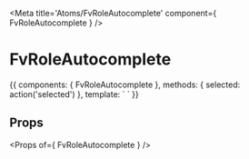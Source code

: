 
<Meta title='Atoms/FvRoleAutocomplete' component={ FvRoleAutocomplete } />

# FvRoleAutocomplete

<Canvas>
<Story name='Common' height='150px'>{{
  components: { FvRoleAutocomplete },
  methods: {
    selected: action('selected')
  },
  template: `<FvRoleAutocomplete
    @user:selected="selected"
  >
  </FvRoleAutocomplete>`
}}</Story>
</Canvas>

## Props

<Props of={ FvRoleAutocomplete } />
